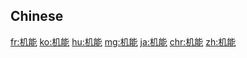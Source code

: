 {{also|機能}}
==Chinese==
{{zh-see|機能}}

[[fr:机能]]
[[ko:机能]]
[[hu:机能]]
[[mg:机能]]
[[ja:机能]]
[[chr:机能]]
[[zh:机能]]